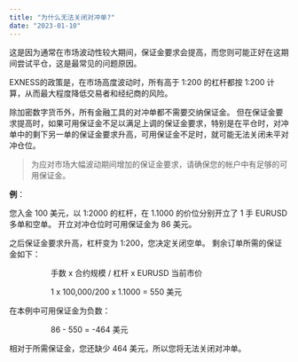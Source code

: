 ```yaml
---
title: "为什么无法关闭对冲单?"
date: "2023-01-10"
---
```


<Ads></Ads> 

这是因为通常在市场波动性较大期间，保证金要求会提高，而您则可能正好在这期间尝试平仓，这是最常见的问题原因。

EXNESS的政策是，在市场高度波动时，所有高于 1:200 的杠杆都按 1:200 计算，从而最大程度降低交易者和经纪商的风险。

除加密数字货币外，所有金融工具的对冲单都不需要交纳保证金。 但在保证金要求提高时，如果可用保证金不足以满足上调的保证金要求，特别是在平仓时，对冲单中的剩下另一单的保证金要求升高，可用保证金不足时，就可能无法关闭未平对冲仓位。

> 为应对市场大幅波动期间增加的保证金要求，请确保您的帐户中有足够的可用保证金。

**例**：

您入金 100 美元，以 1:2000 的杠杆，在 1.1000 的价位分别开立了 1 手 EURUSD 多单和空单。 开立对冲仓位时可用保证金为 86 美元。

之后保证金要求升高，杠杆变为 1:200，您决定关闭空单。 剩余订单所需的保证金如下：

                   手数 x 合约规模 / 杠杆 x EURUSD 当前市价

                   1 x 100,000/200 x 1.1000 = 550 美元

在本例中可用保证金为负数：

                   86 - 550 = -464 美元

相对于所需保证金，您还缺少 464 美元，所以您将无法关闭对冲单。
